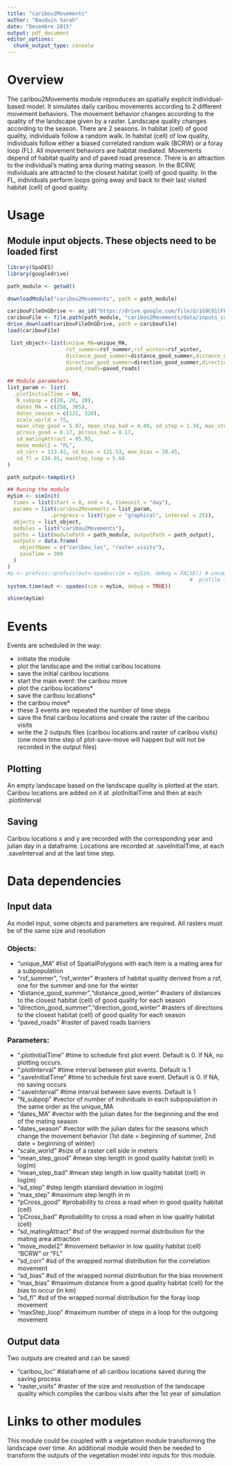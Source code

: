 ```yaml
---
title: "caribou2Movements"
author: "Bauduin Sarah"
date: "Decembre 2015"
output: pdf_document
editor_options: 
  chunk_output_type: console
---
```


# Overview

The caribou2Movements module reproduces an spatially explicit individual-based model.
It simulates daily caribou movements according to 2 different movement behaviors.
The movement behavior changes according to the quality of the landscape given by a raster.
Landscape quality changes according to the season. There are 2 seasons.
In habitat (cell) of good quality, individuals follow a random walk. 
In habitat (cell) of low quality, individuals follow either a biased correlated random walk (BCRW) or a foray loop (FL).
All movement behaviors are habitat mediated. Movements depend of habitat quality and of paved road presence.
There is an attraction to the individual's mating area during mating season.
In the BCRW, individuals are attracted to the closest habitat (cell) of good quality. 
In the FL, individuals perform loops going away and back to their last visited habitat (cell) of good quality. 


# Usage

## Module input objects. These objects need to be loaded first

```r
library(SpaDES)
library(googledrive)

path_module <- getwd()

downloadModule("caribou2Movements", path = path_module)

caribouFileOnGDrive <- as_id("https://drive.google.com/file/d/1G9C81lFFJupshFwT7ByyFJn3OqArybKK/view?usp=sharing")
caribouFile <- file.path(path_module, "caribou2Movements/data/inputs_caribou2Movements.RData")
drive_download(caribouFileOnGDrive, path = caribouFile)
load(caribouFile)

```

```r
 list_object<-list(unique_MA=unique_MA,
                   rsf_summer=rsf_summer,rsf_winter=rsf_winter,
                   distance_good_summer=distance_good_summer,distance_good_winter=distance_good_winter,
                   direction_good_summer=direction_good_summer,direction_good_winter=direction_good_winter,
                   paved_roads=paved_roads)

## Module parameters                
list_param <- list(
  .plotInitialTime = NA,
   N_subpop = c(20, 20, 20),
   dates_MA = c(258, 305),
   dates_season = c(121, 320),
   scale_world = 75,
   mean_step_good = 5.97, mean_step_bad = 4.49, sd_step = 1.34, max_step = 20000,
   pCross_good = 0.17, pCross_bad = 0.17,
   sd_matingAttract = 85.95,
   move_model2 = "FL",
   sd_corr = 113.42, sd_bias = 121.53, max_bias = 20.45,
   sd_fl = 134.91, maxStep_loop = 5.68
)

path_output<-tempdir()

## Runing the module
mySim <- simInit(
  times = list(start = 0, end = 4, timeunit = "day"),
  params = list(caribou2Movements = list_param,
              .progress = list(type = "graphical", interval = 25)),
  objects = list_object,  
  modules = list("caribou2Movements"),
  paths = list(modulePath = path_module, outputPath = path_output),
  outputs = data.frame(
    objectName = c("caribou_loc", "raster_visits"),
    saveTime = 300
  )
)
#p <- profvis::profvis(out<-spades(sim = mySim, debug = FALSE)) # uncomment this to see 
                                                           #  profile in a web browser
system.time(out <- spades(sim = mySim, debug = TRUE))
```

```r

shine(mySim)
```


# Events

Events are scheduled in the way:

- initiate the module
- plot the landscape and the initial caribou locations
- save the initial caribou locations
- start the main event: the caribou move
- plot the caribou locations*
- save the caribou locations*
- the caribou move*
* these 3 events are repeated the number of time steps
- save the final caribou locations and create the raster of the caribou visits
- write the 2 outputs files (caribou locations and raster of caribou visits)
(one more time step of plot-save-move will happen but will not be recorded in the output files)

## Plotting

An empty landscape based on the landscape quality is plotted at the start.
Caribou locations are added on it at .plotInitialTime and then at each .plotInterval  

## Saving

Caribou locations x and y are recorded with the corresponding year and julian day in a dataframe.
Locations are recorded at .saveInitialTime, at each .saveInterval  and at the last time step.


# Data dependencies

## Input data

As model input, some objects and parameters are required. All rasters must be of the same size and resolution

### Objects:

- "unique_MA" #list of SpatialPolygons with each item is a mating area for a subpopulation
- "rsf_summer", "rsf_winter" #rasters of habitat quality derived from a rsf, one for the summer and one for the winter
- "distance_good_summer","distance_good_winter" #rasters of distances to the closest habitat (cell) of good quality for each season
- "direction_good_summer","direction_good_winter" #rasters of directions to the closest habitat (cell) of good quality for each season
- "paved_roads" #raster of paved roads barriers

### Parameters:

- ".plotInitialTime" #time to schedule first plot event. Default is 0. If NA, no plotting occurs.
- ".plotInterval" #time interval between plot events. Default is 1
- ".saveInitialTime" #time to schedule first save event. Default is 0. If NA, no saving occurs
- ".saveInterval" #time interval between save events. Default is 1
- "N_subpop" #vector of number of individuals in each subpopulation in the same order as the unique_MA
- "dates_MA" #vector with the julian dates for the beginning and the end of the mating season
- "dates_season" #vector with the julian dates for the seasons which change the movement behavior (1st date =  beginning of summer, 2nd date = beginning of winter)
- "scale_world" #size of a raster cell side in meters
- "mean_step_good" #mean step length in good quality habitat (cell) in log(m)
- "mean_step_bad" #mean step length in low quality habitat (cell) in log(m)
- "sd_step" #step length standard deviation in log(m)
- "max_step" #maximum step length in m
- "pCross_good" #probability to cross a road when in good quality habitat (cell)
- "pCross_bad" #probability to cross a road when in low quality habitat (cell)
- "sd_matingAttract" #sd of the wrapped normal distribution for the mating area attraction
- "move_model2" #movement behavior in low quality habitat (cell) "BCRW" or "FL"
- "sd_corr" #sd of the wrapped normal distribution for the correlation movement
- "sd_bias" #sd of the wrapped normal distribution for the bias movement
- "max_bias" #maximum distance from a good quality habitat (cell) for the bias to occur (in km)
- "sd_fl" #sd of the wrapped normal distribution for the foray loop movement
- "maxStep_loop" #maximum number of steps in a loop for the outgoing movement

## Output data

Two outputs are created and can be saved:

- "caribou_loc" #dataframe of all caribou locations saved during the saving process
- "raster_visits" #raster of the size and resolustion of the landscape quality which compiles the caribou visits after the 1st year of simulation


# Links to other modules

This module could be coupled  with a vegetation module transforming the landscape over time.
An additional module would then be needed to transform the outputs of the vegetation model into inputs for this module.
